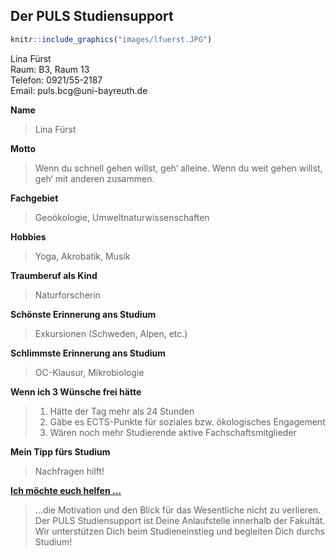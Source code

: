 ## Der PULS Studiensupport {#der-puls-studiensupport}

```r
knitr::include_graphics("images/lfuerst.JPG")
```

Lina Fürst<br>
Raum: B3, Raum 13<br>
Telefon: 0921/55-2187<br>
Email: puls.bcg@uni-bayreuth.de

**Name**

> Lina Fürst

**Motto**

> Wenn du schnell gehen willst, geh‘ alleine. Wenn du weit gehen willst, geh‘ mit anderen zusammen.

**Fachgebiet**

> Geoökologie, Umweltnaturwissenschaften

**Hobbies**

>Yoga, Akrobatik, Musik

**Traumberuf als Kind**

>Naturforscherin

**Schönste Erinnerung ans Studium**

> Exkursionen (Schweden, Alpen, etc.)

**Schlimmste Erinnerung ans Studium**

>OC-Klausur, Mikrobiologie

**Wenn ich 3 Wünsche frei hätte**

> 1. Hätte der Tag mehr als 24 Stunden
> 2. Gäbe es ECTS-Punkte für soziales bzw. ökologisches Engagement
> 3. Wären noch mehr Studierende aktive Fachschaftsmitglieder

**Mein Tipp fürs Studium**

> Nachfragen hilft!

[**Ich möchte euch helfen ...**](https://www.bcg.uni-bayreuth.de/de/studium/unterstuetzungsangebote/PULS/index.html)

> ...die Motivation und den Blick für das Wesentliche nicht zu verlieren.
> Der PULS Studiensupport ist Deine Anlaufstelle innerhalb der Fakultät. Wir unterstützen Dich beim Studieneinstieg und begleiten Dich durchs Studium!

